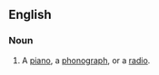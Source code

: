 ==English==

===Noun===
{{en-noun|sg=[[agony]] [[box]]|es}}

# {{slang}} A [[piano]], a [[phonograph]], or a [[radio]].